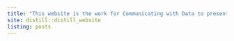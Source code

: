 ```yaml
---
title: "This website is the work for Communicating with Data to present interesting data stories."
site: distill::distill_website
listing: posts
---
```

